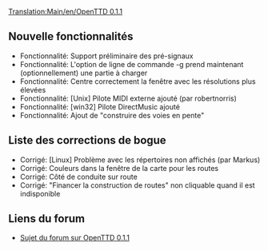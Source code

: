 [[Translation:Main/en/OpenTTD 0.1.1]]
{{fr/Livraison|prec=OpenTTD 0.1|suiv=OpenTTD 0.1.2|date=14/03/2004}}

==Nouvelle fonctionnalités==
*Fonctionnalité: Support préliminaire des pré-signaux
*Fonctionnalité: L'option de ligne de commande -g prend maintenant (optionnellement) une partie à charger
*Fonctionnalité: Centre correctement la fenêtre avec les résolutions plus élevées
*Fonctionnalité: [Unix] Pilote MIDI externe ajouté (par robertnorris)
*Fonctionnalité: [win32] Pilote DirectMusic ajouté
*Fonctionnalité: Ajout de "construire des voies en pente"

==Liste des corrections de bogue==
*Corrigé: [Linux] Problème avec les répertoires non affichés (par Markus)
*Corrigé: Couleurs dans la fenêtre de la carte pour les routes
*Corrigé: Côté de conduite sur route
*Corrigé: "Financer la construction de routes" non cliquable quand il est indisponible

==Liens du forum==
*[http://www.tt-forums.net/viewtopic.php?f=29&t=6707 Sujet du forum sur OpenTTD 0.1.1]